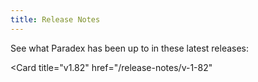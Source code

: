 ```yaml
---
title: Release Notes
---
```


See what Paradex has been up to in these latest releases: 

<CardGroup cols={2}>
<Card
  title="v1.83"
  href="/release-notes/v-1-83"
>
</Card>

<Card
  title="v1.82"
  href="/release-notes/v-1-82"
>
</Card>
</CardGroup>
